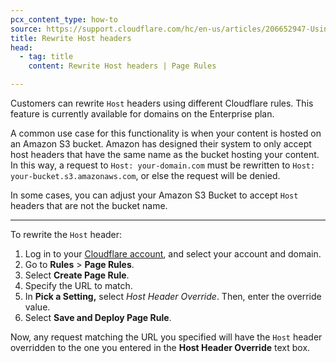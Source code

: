 ```yaml
---
pcx_content_type: how-to
source: https://support.cloudflare.com/hc/en-us/articles/206652947-Using-Page-Rules-to-rewrite-Host-Headers
title: Rewrite Host headers
head:
  - tag: title
    content: Rewrite Host headers | Page Rules

---
```



Customers can rewrite `Host` headers using different Cloudflare rules. This feature is currently available for domains on the Enterprise plan.

<Render file="page-rules-migration" />

A common use case for this functionality is when your content is hosted on an Amazon S3 bucket. Amazon has designed their system to only accept host headers that have the same name as the bucket hosting your content. In this way, a request to `Host: your-domain.com` must be rewritten to `Host: your-bucket.s3.amazonaws.com`, or else the request will be denied.

In some cases, you can adjust your Amazon S3 Bucket to accept `Host` headers that are not the bucket name.

***

To rewrite the `Host` header:

1. Log in to your [Cloudflare account](https://dash.cloudflare.com), and select your account and domain.
2. Go to **Rules** > **Page Rules**.
3. Select **Create Page Rule**.
4. Specify the URL to match.
5. In **Pick a Setting,** select *Host Header Override*. Then, enter the override value.
6. Select **Save and Deploy Page Rule**.

Now, any request matching the URL you specified will have the `Host` header overridden to the one you entered in the **Host Header Override** text box.

<Render file="page-rule-proxied-dns-warning" />
